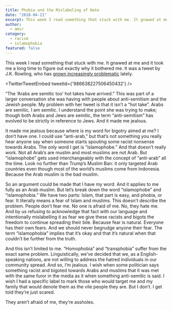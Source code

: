 ```yaml
---
title: Phobia and the Mislabeling of Hate
date: "2018-04-21"
excerpt: This week I read something that stuck with me. It gnawed at me and it took me a long time to figure out exactly why it bothered me. It was a tweet by J.K. Rowling, who has grown increasingly problematic lately.
author:
  - amir
category:
  - racism
  - islamophobia
featured: false
---
```


This week I read something that stuck with me. It gnawed at me and it took me a long time to figure out exactly why it bothered me. It was a tweet by J.K. Rowling, who has [grown increasingly problematic](https://phaylen.medium.com/j-k-rowling-the-blatant-transphobia-of-a-beloved-social-justice-hero-a26b67b83be5) lately.

<TwitterTweetEmbed
  tweetId={'986638227506450432'}
/>

“The ‘Arabs are semitic too’ hot takes have arrived.” This was part of a larger conversation she was having with people about anti-semitism and the Jewish people. My problem with her tweet is that it isn’t a “hot take”. Arabs are semitic. I am semitic. I understand the point she was trying to make; though both Arabs and Jews are semitic, the term “anti-semitism” has evolved to be strictly in reference to Jews. And it made me jealous.

It made me jealous because where is my word for bigotry aimed at me? I don’t have one. I could use “anti-arab,” but that’s not something you really hear anyone say when someone starts spouting some racist nonsense towards Arabs. The only word I get is “islamophobe.” And that doesn’t really work. Not all Arab’s are muslim and most muslims are not Arab. But “islamophobe” gets used interchangeably with the concept of “anti-arab” all the time. Look no further than Trump’s Muslim Ban: it only targeted Arab countries even though most of the world’s muslims come from Indonesia. Because the Arab muslim is the bad muslim.

So an argument could be made that I have my word. And it applies to me fully as an Arab muslim. But let’s break down the word “islamophobe” and “islamophobia.” We have two parts: Islam, that part is easy, and phobia, or fear. It literally means a fear of Islam and muslims. This doesn’t describe the problem. People don’t fear me. No one is afraid of me. No, they hate me. And by us refusing to acknowledge that fact with our language and intentionally mislabelling it as fear we give these racists and bigots the freedom to continue spreading their bile. Because fear is natural. Everyone has their own fears. And we should never begrudge anyone their fear. The term “islamophobia” implies that it’s okay and that it’s natural when that couldn’t be further from the truth.

And this isn’t limited to me. “Homophobia” and “transphobia” suffer from the exact same problem. Linguistically, we’ve decided that we, as a English-speaking nations, are not willing to address the hatred individuals in our community spread. And so, I’m jealous. I wish when some politician says something racist and bigoted towards Arabs and muslims that it was met with the same furor in the media as it when something anti-semitic is said. I wish I had a specific label to mark those who would target me and my family that would denote them as the vile people they are. But I don’t. I get told they’re just scared.

They aren’t afraid of me, they’re assholes.
